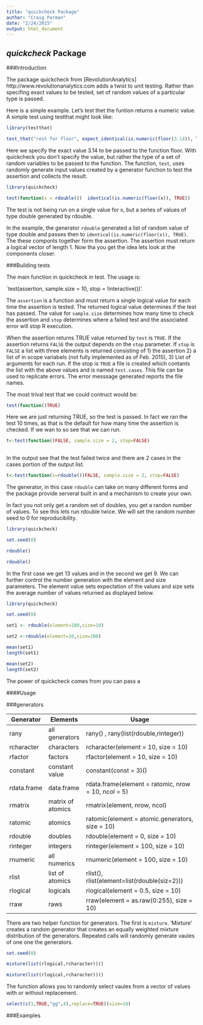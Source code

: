 ```yaml
---
title: "quickcheck Package"
author: "Craig Parman"
date: "2/24/2015"
output: html_document
---
```


## *quickcheck* Package 


###Introduction

The package quickcheck from [RevolutionAnalytics] http://www.revolutionanalytics.com adds a twist to unit testing. Rather than specifing exact values to be tested, set of random values of a particular type is passed.  


Here is a simple example.  Let's test thet the funtion returns a numeric value. A simple test using testthat might look like:

```r
library(testthat)

test_that("rest for floor", expect_identical(is.numeric(floor(3.14)), TRUE))


```

Here we specify the exact value 3.14 to be passed to the function floor.  With quickcheck you don't specify the value, but rather the type of a set of random variables to be passed to the function.  The function, `test`, uses randomly generate input values created by a generator function to test the assertion and collects the result.

```r
library(quickcheck)

test(function(x = rdouble())  identical(is.numeric(floor(x)), TRUE))


```



The test is not being run on a single value for x, but a series of values of type double generated by rdouble.  

In the example, the generator `rdouble` generated a list of random value of type double and passes then to `identical(is.numeric(floor(x)), TRUE)`. The these componts together form the assertion. The assertion must return a logical vector of length 1.  Now tha you get the idea lets look at the components closer.

###Building tests


The main function in quickcheck in test. The usage is:

`test(assertion, sample.size = 10, stop = !interactive())'. 

The `assertion` is a function and must return a single logical value for each time the assertion is tested. The returned logical value determines if the test has passed. The value for `sample.size` determines how many time to check the assertion and `stop` determines where a failed test and the associated error will stop R execution.

When the assertion returns TRUE value returned by `test` is `TRUE`. If the assertion returns `FALSE` the output depends on the `stop` parameter. If `stop` is `FALSE` a list with three elements is returned consisting of 1) the assertion 2) a list of in scope variabels (not fully implemented as of Feb. 2015), 3) List of arguments for each run. If the stop is `TRUE` a file is created which contants the list with the above values and is named `test.cases`. This file can be used to replicate errors. The error messsage generated reports the file names.


The most trival test that we could contruct would be:

```r

test(function()TRUE)

```

Here we are just returning TRUE, so the test is passed.  In fact we ran the test 10 times, as that is the default for how many time the assertion is checked.  If we wan to so see that we can run.

```r

t<-test(function()FALSE, sample.size = 2, stop=FALSE)
 

```

In the output see that the test failed twice and there are 2 cases in the cases portion of the output list.

```r

t<-test(function(x=rdouble())FALSE, sample.size = 2, stop=FALSE)

```







The generator, in this case `rdouble` can take on many different forms and the package provide serveral built in and a mechanism to create your own.

In fact you not only get a random set of doubles, you get a randon number of values.  To see this lets run rdouble twice.  We will set the random number seed to 0 for reproducibility.

```r
library(quickcheck)

set.seed(0)

rdouble()

rdouble()

```

 
In the first case we get 13 values and in the second we get 9.  We can further control the number generation with the element and size parameters. The element value sets expectation of the values and size sets the average number of values returned as displayed below.


```r
library(quickcheck)

set.seed(0)

set1 <- rdouble(element=100,size=10)

set2 <-rdouble(element=10,size=100)

mean(set1)
length(set1)

mean(set2)
length(set2)

```



The power of quickcheck comes from you can pass a



####Usage

###generators

| Generator   | Elements          | Usage                                               |
|------------ |-----------------  | ----------------------------------------------------|
| rany        | all generators    | rany() , rany(list(rdouble,rinteger))               |
| rcharacter  | characters        | rcharacter(element = 10, size = 10)                 |
| rfactor     | factors           | rfactor(element = 10, size = 10)                    |
| constant    | constant value    | constant(const = 3)()                               |
| rdata.frame | data.frame        | rdata.frame(element = ratomic, nrow = 10, ncol = 5) |
| rmatrix     | matrix of atomics | rmatrix(element, nrow, ncol)                        |
| ratomic     | atomics           | ratomic(element = atomic.generators, size = 10)     |
| rdouble     | doubles           | rdouble(element = 0, size = 10)                     |
| rinteger    | integers          | rinteger(element = 100, size = 10)                  |
| rnumeric    | all numerics      | rnumeric(element = 100, size = 10)                  |
| rlist       | list of atomics   | rlist(), rlist(element=list(rdouble(siz=2)))        |
| rlogical    | logicals          | rlogical(element = 0.5, size = 10)                  |
| rraw        | raws              | rraw(element = as.raw(0:255), size = 10)            |



There are two helper function for generators.  The first is `mixture`.   'Mixture' creates a random generator that creates an equally weighted mixture distribution of the generators.
Repeated calls will randomly generate vaules of one one the generators.

```r
set.seed(0)

mixture(list(rlogical,rcharacter))() 

mixture(list(rlogical,rcharacter))() 


```

The function allows you to randomly select vaules from a vector of values with or without replacement.

```r

select(c(1,TRUE,"gg",4),replace=TRUE)(size=10)

```


###Examples
